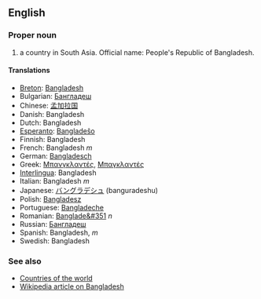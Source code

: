 ==English==

===Proper noun===

# a country in South Asia. Official name: People's Republic of Bangladesh.

====Translations====
*[[Breton]]: [[Bangladesh]]
*Bulgarian: [[Бангладеш]]
*Chinese: [[孟加拉国]]
*Danish: Bangladesh
*Dutch: Bangladesh
*[[Esperanto]]: [[Bangladeŝo]]
*Finnish: Bangladesh
*French: Bangladesh ''m''
*German: [[Bangladesch]]
*Greek: [[Μπανγκλαντές]], [[Μπαγκλαντές]]
*[[Interlingua]]: Bangladesh
*Italian: Bangladesh ''m''
*Japanese: [[バングラデシュ]] (banguradeshu)
*Polish: [[Bangladesz]]
*Portuguese: [[Bangladeche]]
*Romanian: [[Banglade&#351]] ''n''
*Russian: [[Бангладеш]]
*Spanish: Bangladesh, ''m''
*Swedish: Bangladesh

===See also===

*[[Countries of the world]]
*[[en:Bangladesh|Wikipedia article on Bangladesh]]